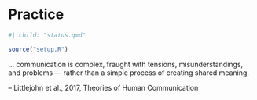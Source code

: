 # Practice {#sec-practice .unnumbered}


```r
#| child: "status.qmd"
```

```r
source("setup.R")
```

::: blockquote

... communication is complex, fraught with tensions, misunderstandings, and problems — rather than a simple process of creating shared meaning.

-- Littlejohn et al., 2017, Theories of Human Communication

:::